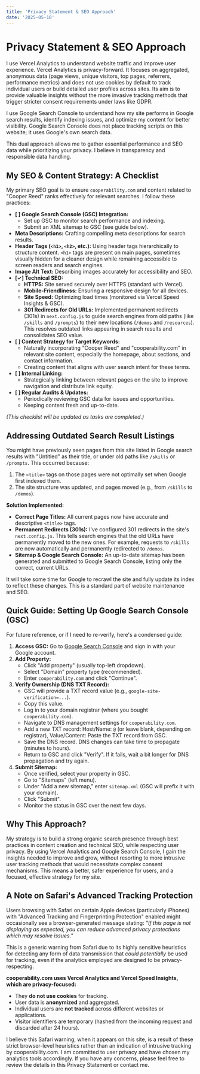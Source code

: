 ```yaml
---
title: 'Privacy Statement & SEO Approach'
date: '2025-05-18'
---
```


# Privacy Statement & SEO Approach

I use Vercel Analytics to understand website traffic and improve user
experience. Vercel Analytics is privacy-forward. It focuses on aggregated,
anonymous data (page views, unique visitors, top pages, referrers, performance
metrics) and does not use cookies by default to track individual users or build
detailed user profiles across sites. Its aim is to provide valuable insights
without the more invasive tracking methods that trigger stricter consent
requirements under laws like GDPR.

I use Google Search Console to understand how my site performs in Google search
results, identify indexing issues, and optimize my content for better
visibility. Google Search Console does not place tracking scripts on this
website; it uses Google's own search data.

This dual approach allows me to gather essential performance and SEO data while
prioritizing your privacy. I believe in transparency and responsible data
handling.

## My SEO & Content Strategy: A Checklist

My primary SEO goal is to ensure `cooperability.com` and content related to
"Cooper Reed" ranks effectively for relevant searches. I follow these practices:

- **[ ] Google Search Console (GSC) Integration:**
  - Set up GSC to monitor search performance and indexing.
  - Submit an XML sitemap to GSC (see guide below).
- **Meta Descriptions:** Crafting compelling meta descriptions for search
  results.
- **Header Tags (`<h1>`, `<h2>`, etc.):** Using header tags hierarchically to
  structure content. `<h1>` tags are present on main pages, sometimes visually
  hidden for a cleaner design while remaining accessible to screen readers and
  search engines.
- **Image Alt Text:** Describing images accurately for accessibility and SEO.
- **[✓] Technical SEO:**
  - **HTTPS:** Site served securely over HTTPS (standard with Vercel).
  - **Mobile-Friendliness:** Ensuring a responsive design for all devices.
  - **Site Speed:** Optimizing load times (monitored via Vercel Speed Insights &
    GSC).
  - **301 Redirects for Old URLs:** Implemented permanent redirects (301s) in
    `next.config.js` to guide search engines from old paths (like `/skills` and
    `/prompts`) to their new locations (`/demos` and `/resources`). This
    resolves outdated links appearing in search results and consolidates SEO
    value.
- **[ ] Content Strategy for Target Keywords:**
  - Naturally incorporating "Cooper Reed" and "cooperability.com" in relevant
    site content, especially the homepage, about sections, and contact
    information.
  - Creating content that aligns with user search intent for these terms.
- **[ ] Internal Linking:**
  - Strategically linking between relevant pages on the site to improve
    navigation and distribute link equity.
- **[ ] Regular Audits & Updates:**
  - Periodically reviewing GSC data for issues and opportunities.
  - Keeping content fresh and up-to-date.

_(This checklist will be updated as tasks are completed.)_

## Addressing Outdated Search Result Listings

You might have previously seen pages from this site listed in Google search
results with "Untitled" as their title, or under old paths like `/skills` or
`/prompts`. This occurred because:

1.  The `<title>` tags on those pages were not optimally set when Google first
    indexed them.
2.  The site structure was updated, and pages moved (e.g., from `/skills` to
    `/demos`).

**Solution Implemented:**

- **Correct Page Titles:** All current pages now have accurate and descriptive
  `<title>` tags.
- **Permanent Redirects (301s):** I've configured 301 redirects in the site's
  `next.config.js`. This tells search engines that the old URLs have permanently
  moved to the new ones. For example, requests to `/skills` are now
  automatically and permanently redirected to `/demos`.
- **Sitemap & Google Search Console:** An up-to-date sitemap has been generated
  and submitted to Google Search Console, listing only the correct, current
  URLs.

It will take some time for Google to recrawl the site and fully update its index
to reflect these changes. This is a standard part of website maintenance and
SEO.

## Quick Guide: Setting Up Google Search Console (GSC)

For future reference, or if I need to re-verify, here's a condensed guide:

1.  **Access GSC:** Go to
    [Google Search Console](https://search.google.com/search-console) and sign
    in with your Google account.
2.  **Add Property:**
    - Click "Add property" (usually top-left dropdown).
    - Select "Domain" property type (recommended).
    - Enter `cooperability.com` and click "Continue".
3.  **Verify Ownership (DNS TXT Record):**
    - GSC will provide a TXT record value (e.g.,
      `google-site-verification=...`).
    - Copy this value.
    - Log in to your domain registrar (where you bought `cooperability.com`).
    - Navigate to DNS management settings for `cooperability.com`.
    - Add a new TXT record: Host/Name: `@` (or leave blank, depending on
      registrar), Value/Content: Paste the TXT record from GSC.
    - Save the DNS record. DNS changes can take time to propagate (minutes to
      hours).
    - Return to GSC and click "Verify". If it fails, wait a bit longer for DNS
      propagation and try again.
4.  **Submit Sitemap:**
    - Once verified, select your property in GSC.
    - Go to "Sitemaps" (left menu).
    - Under "Add a new sitemap," enter `sitemap.xml` (GSC will prefix it with
      your domain).
    - Click "Submit".
    - Monitor the status in GSC over the next few days.

## Why This Approach?

My strategy is to build a strong organic search presence through best practices
in content creation and technical SEO, while respecting user privacy. By using
Vercel Analytics and Google Search Console, I gain the insights needed to
improve and grow, without resorting to more intrusive user tracking methods that
would necessitate complex consent mechanisms. This means a better, safer
experience for users, and a focused, effective strategy for my site.

## A Note on Safari's Advanced Tracking Protection

Users browsing with Safari on certain Apple devices (particularly iPhones) with
"Advanced Tracking and Fingerprinting Protection" enabled might occasionally see
a browser-generated message stating: _"If this page is not displaying as
expected, you can reduce advanced privacy protections which may resolve
issues."_

This is a generic warning from Safari due to its highly sensitive heuristics for
detecting any form of data transmission that _could potentially_ be used for
tracking, even if the analytics employed are designed to be privacy-respecting.

**cooperability.com uses Vercel Analytics and Vercel Speed Insights, which are
privacy-focused:**

- They **do not use cookies** for tracking.
- User data is **anonymized** and aggregated.
- Individual users are **not tracked** across different websites or
  applications.
- Visitor identifiers are temporary (hashed from the incoming request and
  discarded after 24 hours).

I believe this Safari warning, when it appears on this site, is a result of
these strict browser-level heuristics rather than an indication of intrusive
tracking by cooperability.com. I am committed to user privacy and have chosen my
analytics tools accordingly. If you have any concerns, please feel free to
review the details in this Privacy Statement or contact me.
